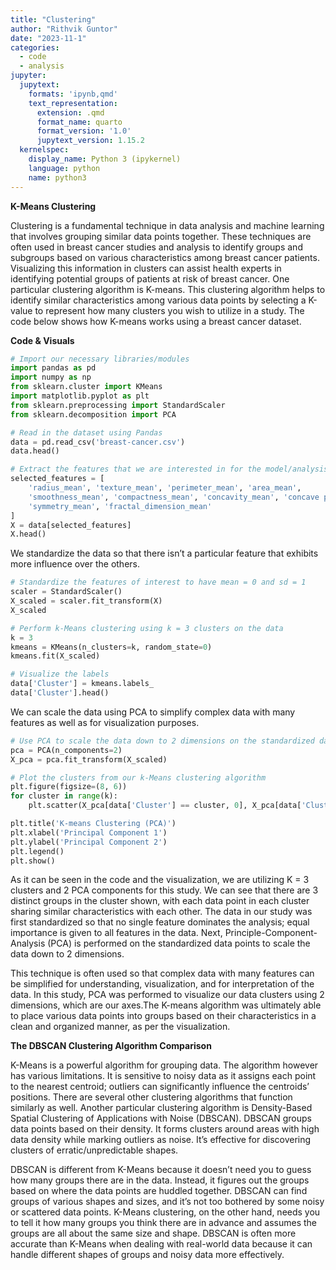 ```yaml
---
title: "Clustering"
author: "Rithvik Guntor"
date: "2023-11-1"
categories: 
  - code
  - analysis
jupyter:
  jupytext:
    formats: 'ipynb,qmd'
    text_representation:
      extension: .qmd
      format_name: quarto
      format_version: '1.0'
      jupytext_version: 1.15.2
  kernelspec: 
    display_name: Python 3 (ipykernel)
    language: python
    name: python3
---
```


**K-Means Clustering**

Clustering is a fundamental technique in data analysis and machine learning that involves grouping similar data points together. These techniques are often used in breast cancer studies and analysis to identify groups and subgroups based on various characteristics among breast cancer patients. Visualizing this information in clusters can assist health experts in identifying potential groups of patients at risk of breast cancer. One particular clustering algorithm is K-means. This clustering algorithm helps to identify similar characteristics among various data points by selecting a K-value to represent how many clusters you wish to utilize in a study. The code below shows how K-means works using a breast cancer dataset.

**Code & Visuals**

```python
# Import our necessary libraries/modules
import pandas as pd
import numpy as np
from sklearn.cluster import KMeans
import matplotlib.pyplot as plt
from sklearn.preprocessing import StandardScaler
from sklearn.decomposition import PCA
```

```python
# Read in the dataset using Pandas
data = pd.read_csv('breast-cancer.csv')
data.head()
```

```python
# Extract the features that we are interested in for the model/analysis
selected_features = [
    'radius_mean', 'texture_mean', 'perimeter_mean', 'area_mean',
    'smoothness_mean', 'compactness_mean', 'concavity_mean', 'concave points_mean',
    'symmetry_mean', 'fractal_dimension_mean'
]
X = data[selected_features]
X.head()
```

We standardize the data so that there isn't a particular feature that exhibits more influence over the others.

```python
# Standardize the features of interest to have mean = 0 and sd = 1
scaler = StandardScaler()
X_scaled = scaler.fit_transform(X)
X_scaled
```

```python
# Perform k-Means clustering using k = 3 clusters on the data
k = 3
kmeans = KMeans(n_clusters=k, random_state=0)
kmeans.fit(X_scaled)
```

```python
# Visualize the labels
data['Cluster'] = kmeans.labels_
data['Cluster'].head()
```

We can scale the data using PCA to simplify complex data with many features as well as for visualization purposes.

```python
# Use PCA to scale the data down to 2 dimensions on the standardized data
pca = PCA(n_components=2)
X_pca = pca.fit_transform(X_scaled)
```

```python
# Plot the clusters from our k-Means clustering algorithm
plt.figure(figsize=(8, 6))
for cluster in range(k):
    plt.scatter(X_pca[data['Cluster'] == cluster, 0], X_pca[data['Cluster'] == cluster, 1], label=f'Cluster {cluster + 1}')

plt.title('K-means Clustering (PCA)')
plt.xlabel('Principal Component 1')
plt.ylabel('Principal Component 2')
plt.legend()
plt.show()
```

As it can be seen in the code and the visualization, we are utilizing K = 3 clusters and 2 PCA components for this study. We can see that there are 3 distinct groups in the cluster shown, with each data point in each cluster sharing similar characteristics with each other. The data in our study was first standardized so that no single feature dominates the analysis; equal importance is given to all features in the data. Next, Principle-Component-Analysis (PCA) is performed on the standardized data points to scale the data down to 2 dimensions.

This technique is often used so that complex data with many features can be simplified for understanding, visualization, and for interpretation of the data. In this study, PCA was performed to visualize our data clusters using 2 dimensions, which are our axes.The K-means algorithm was ultimately able to place various data points into groups based on their characteristics in a clean and organized manner, as per the visualization.

**The DBSCAN Clustering Algorithm Comparison**

K-Means is a powerful algorithm for grouping data. The algorithm however has various limitations. It is sensitive to noisy data as it assigns each point to the nearest centroid; outliers can significantly influence the centroids' positions. There are several other clustering algorithms that function similarly as well. Another particular clustering algorithm is Density-Based Spatial Clustering of Applications with Noise (DBSCAN). DBSCAN groups data points based on their density. It forms clusters around areas with high data density while marking outliers as noise. It's effective for discovering clusters of erratic/unpredictable shapes.

DBSCAN is different from K-Means because it doesn't need you to guess how many groups there are in the data. Instead, it figures out the groups based on where the data points are huddled together. DBSCAN can find groups of various shapes and sizes, and it's not too bothered by some noisy or scattered data points. K-Means clustering, on the other hand, needs you to tell it how many groups you think there are in advance and assumes the groups are all about the same size and shape. DBSCAN is often more accurate than K-Means when dealing with real-world data because it can handle different shapes of groups and noisy data more effectively.
